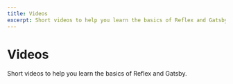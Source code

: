 ```yaml
---
title: Videos
excerpt: Short videos to help you learn the basics of Reflex and Gatsby.
---
```


<Container py="8">

<H1 m="0" fontWeight="extrabold">
  Videos
</H1>

<P fontSize="xl|2xl" mt="2" mb="0">
  Short videos to help you learn the basics of Reflex and Gatsby.
</P>

<Block
  src="video-card"
  heading="Add a blog"
  url="https://www.youtube-nocookie.com/embed/j0Eozd0CB1I"
/>

<Block
  src="video-card"
  heading="How to use the Blocks Library"
  url="https://www.youtube-nocookie.com/embed/7GXlCxSFITI"
/>

<Block
  src="video-card"
  heading="How to add custom colors"
  url="https://www.youtube-nocookie.com/embed/SRBAFNIMX5o"
/>

<Block
  src="video-card"
  heading="How to add custom fonts"
  url="https://www.youtube-nocookie.com/embed/Bhe3IUPN8M4"
/>

</Container>
